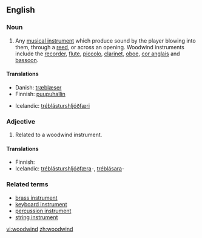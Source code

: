 ==English==

===Noun===
{{en-noun}}

# {{musical instrument}} Any [[musical instrument]] which produce sound by the player blowing into them, through a [[reed]], or across an opening. Woodwind instruments include the [[recorder]], [[flute]], [[piccolo]], [[clarinet]], [[oboe]], [[cor anglais]] and [[bassoon]].

====Translations====
{{trans-top|musical instrument}}
* Danish: [[træblæser]]
* Finnish: [[puupuhallin]]
{{trans-mid}}
* Icelandic: [[tréblásturshljóðfæri]] {{n}}
{{trans-bottom}}

===Adjective===
{{en-adj|-}}

# Related to a woodwind instrument.

====Translations====
{{trans-top|related to a woodwind instrument}}
* Finnish: {{t|fi|puupuhallin|alt=puupuhallin-}}
* Icelandic: [[tréblásturshljóðfæra]]-, [[tréblásara]]-
{{trans-mid}}
{{trans-bottom}}

===Related terms===
* [[brass instrument]]
* [[keyboard instrument]]
* [[percussion instrument]]
* [[string instrument]]

[[vi:woodwind]]
[[zh:woodwind]]